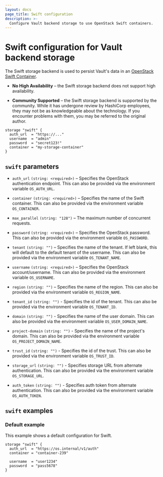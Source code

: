```yaml
---
layout: docs
page_title: Swift configuration
description: >-
  Configure Vault backend storage to use OpenStack Swift containers.
---
```


# Swift configuration for Vault backend storage

The Swift storage backend is used to persist Vault's data in an
[OpenStack Swift Container][swift].

- **No High Availability** – the Swift storage backend does not support high
  availability.

- **Community Supported** – the Swift storage backend is supported by the
  community. While it has undergone review by HashiCorp employees, they may not
  be as knowledgeable about the technology. If you encounter problems with them,
  you may be referred to the original author.

```hcl
storage "swift" {
  auth_url  = "https://..."
  username  = "admin"
  password  = "secret123!"
  container = "my-storage-container"
}
```

## `swift` parameters

- `auth_url` `(string: <required>)` – Specifies the OpenStack authentication
  endpoint. This can also be provided via the environment variable `OS_AUTH_URL`.

- `container` `(string: <required>)` – Specifies the name of the Swift
  container. This can also be provided via the environment variable
  `OS_CONTAINER`.

- `max_parallel` `(string: "128")` – The maximum number of concurrent requests.

- `password` `(string: <required>)` – Specifies the OpenStack password. This can
  also be provided via the environment variable `OS_PASSWORD`.

- `tenant` `(string: "")` – Specifies the name of the tenant. If left blank,
  this will default to the default tenant of the username. This can also be
  provided via the environment variable `OS_TENANT_NAME`.

- `username` `(string: <required>)` – Specifies the OpenStack account/username.
  This can also be provided via the environment variable `OS_USERNAME`.

- `region` `(string: "")` – Specifies the name of the region. This can also be provided via the environment variable `OS_REGION_NAME`.

- `tenant_id` `(string: "")` - Specifies the id of the tenant. This can also be provided via the environment variable `OS_TENANT_ID`.

- `domain` `(string: "")` - Specifies the name of the user domain. This can also be provided via the environment variable `OS_USER_DOMAIN_NAME`.

- `project-domain` `(string: "")` - Specifies the name of the project's domain. This can also be provided via the environment variable `OS_PROJECT_DOMAIN_NAME`.

- `trust_id` `(string: "")` - Specifies the id of the trust. This can also be provided via the environment variable `OS_TRUST_ID`.

- `storage_url` `(string: "")` - Specifies storage URL from alternate authentication. This can also be provided via the environment variable `OS_STORAGE_URL`.

- `auth_token` `(string: "")` - Specifies auth token from alternate authentication. This can also be provided via the environment variable `OS_AUTH_TOKEN`.

## `swift` examples

### Default example

This example shows a default configuration for Swift.

```hcl
storage "swift" {
  auth_url  = "https://os.internal/v1/auth"
  container = "container-239"

  username  = "user1234"
  password  = "pass5678"
}
```

[swift]: http://docs.openstack.org/developer/swift/
